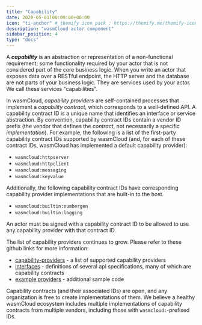```yaml
---
title: "Capability"
date: 2020-05-01T00:00:00+00:00
icon: "ti-anchor" # themify icon pack : https://themify.me/themify-icons
description: "wasmCloud actor component"
sidebar_position: 4
type: "docs"
---
```


A **_capability_** is an abstraction or representation of a non-functional requirement; some functionality required by your actor that is not considered part of the core business logic.
When you write an actor that exposes data over a RESTful endpoint, the HTTP server and the database are not parts of your business logic.
They are services used by your actor.
We call these services "capabilities".

In wasmCloud, _capability providers_ are self-contained processes that implement a _capability contract_, which corresponds to a well-defined API.
A capability contract ID is a unique name that identifies an interface or service abstraction.
By convention, capability contract IDs contain a vendor ID prefix (the vendor that defines the _contract_, not necessarily a specific _implementation_).
For example, the following is a list of the first-party capability contract IDs supported by wasmCloud (and, for each of these contract IDs, wasmCloud has implemented a default capability provider):

- `wasmcloud:httpserver`
- `wasmcloud:httpclient`
- `wasmcloud:messaging`
- `wasmcloud:keyvalue`

Additionally, the following capability contract IDs have corresponding capability provider implementations that are built-in to the host.

- `wasmcloud:builtin:numbergen`
- `wasmcloud:builtin:logging`

An actor must be signed with a capability contract ID to be allowed to use any capability provider with that contract ID.

The list of capability providers continues to grow. Please refer to these github links for more information:

- [capability-providers](https://github.com/wasmcloud/capability-providers/) - a list of supported capability providers
- [interfaces](https://github.com/wasmcloud/interfaces) - definitions of several api specifications, many of which are capability contracts
- [example providers](https://github.com/wasmCloud/examples/tree/main/provider) - additional sample code

Capability contracts (and their associated IDs) are open, and any organization is free to create implementations of them.
We believe a healthy wasmCloud ecosystem includes multiple implementations of capability contracts from multiple vendors, including those with `wasmcloud:`-prefixed IDs.
